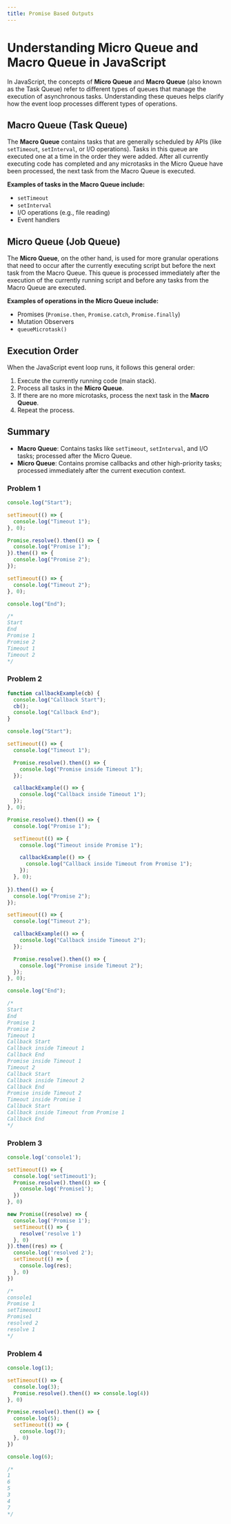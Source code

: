 ```yaml
---
title: Promise Based Outputs
---
```

# Understanding Micro Queue and Macro Queue in JavaScript

In JavaScript, the concepts of **Micro Queue** and **Macro Queue** (also known as the Task Queue) refer to different types of queues that manage the execution of asynchronous tasks. Understanding these queues helps clarify how the event loop processes different types of operations.

## Macro Queue (Task Queue)

The **Macro Queue** contains tasks that are generally scheduled by APIs (like `setTimeout`, `setInterval`, or I/O operations). Tasks in this queue are executed one at a time in the order they were added. After all currently executing code has completed and any microtasks in the Micro Queue have been processed, the next task from the Macro Queue is executed. 

**Examples of tasks in the Macro Queue include:**

- `setTimeout`
- `setInterval`
- I/O operations (e.g., file reading)
- Event handlers

## Micro Queue (Job Queue)

The **Micro Queue**, on the other hand, is used for more granular operations that need to occur after the currently executing script but before the next task from the Macro Queue. This queue is processed immediately after the execution of the currently running script and before any tasks from the Macro Queue are executed. 

**Examples of operations in the Micro Queue include:**

- Promises (`Promise.then`, `Promise.catch`, `Promise.finally`)
- Mutation Observers
- `queueMicrotask()`

## Execution Order

When the JavaScript event loop runs, it follows this general order:

1. Execute the currently running code (main stack).
2. Process all tasks in the **Micro Queue**.
3. If there are no more microtasks, process the next task in the **Macro Queue**.
4. Repeat the process.

## Summary

- **Macro Queue**: Contains tasks like `setTimeout`, `setInterval`, and I/O tasks; processed after the Micro Queue.
- **Micro Queue**: Contains promise callbacks and other high-priority tasks; processed immediately after the current execution context.

### Problem 1

```JavaScript
console.log("Start");

setTimeout(() => {
  console.log("Timeout 1");
}, 0);

Promise.resolve().then(() => {
  console.log("Promise 1");
}).then(() => {
  console.log("Promise 2");
});

setTimeout(() => {
  console.log("Timeout 2");
}, 0);

console.log("End");

/* 
Start
End
Promise 1
Promise 2
Timeout 1
Timeout 2
*/
```

### Problem 2

```JavaScript
function callbackExample(cb) {
  console.log("Callback Start");
  cb();
  console.log("Callback End");
}

console.log("Start");

setTimeout(() => {
  console.log("Timeout 1");

  Promise.resolve().then(() => {
    console.log("Promise inside Timeout 1");
  });

  callbackExample(() => {
    console.log("Callback inside Timeout 1");
  });
}, 0);

Promise.resolve().then(() => {
  console.log("Promise 1");

  setTimeout(() => {
    console.log("Timeout inside Promise 1");

    callbackExample(() => {
      console.log("Callback inside Timeout from Promise 1");
    });
  }, 0);
  
}).then(() => {
  console.log("Promise 2");
});

setTimeout(() => {
  console.log("Timeout 2");

  callbackExample(() => {
    console.log("Callback inside Timeout 2");
  });

  Promise.resolve().then(() => {
    console.log("Promise inside Timeout 2");
  });
}, 0);

console.log("End");

/* 
Start
End
Promise 1
Promise 2
Timeout 1
Callback Start
Callback inside Timeout 1
Callback End
Promise inside Timeout 1
Timeout 2
Callback Start
Callback inside Timeout 2
Callback End
Promise inside Timeout 2
Timeout inside Promise 1
Callback Start
Callback inside Timeout from Promise 1
Callback End
*/
```

### Problem 3

```JavaScript
console.log('console1');

setTimeout(() => {
  console.log('setTimeout1');
  Promise.resolve().then(() => {
    console.log('Promise1');
  })
}, 0)

new Promise((resolve) => {
  console.log('Promise 1');
  setTimeout(() => {
    resolve('resolve 1')
  }, 0)
}).then((res) => {
  console.log('resolved 2');
  setTimeout(() => {
    console.log(res);
  }, 0)
})

/* 
console1
Promise 1
setTimeout1
Promise1
resolved 2
resolve 1
*/
```

### Problem 4

```JavaScript
console.log(1);

setTimeout(() => {
  console.log(3);
  Promise.resolve().then(() => console.log(4))
}, 0)

Promise.resolve().then(() => {
  console.log(5);
  setTimeout(() => {
    console.log(7);
  }, 0)
})

console.log(6);

/* 
1
6
5
3
4
7
*/
```